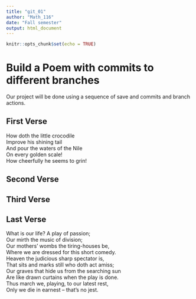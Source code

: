 ```yaml
---
title: "git_01"
author: "Math_116"
date: "Fall semester"
output: html_document
---
```


```r
knitr::opts_chunk$set(echo = TRUE)
```
# Build a Poem with commits to different branches
Our project will be done using a sequence of save and commits and branch actions.
<!-- Do not modify or change any text in "!--" bracketed areas such as this --- these are instructions to
you, if you change any of this the git program will notice it and compromise your git merging strategy !-->

## First Verse 
<!--Put the first five lines of a poem by Lewis Carrol in this section!-->
How doth the little crocodile  
Improve his shining tail  
And pour the waters of the Nile  
On every golden scale!  
How cheerfully he seems to grin!  
   
## Second Verse
<!--Put the first five lines of a poem by Robert Frost here!-->

## Third Verse
<!--Put the first two verses of The Walrus and the Carpenter here!-->

## Last Verse
<!--Put a short poem of your choice 8-20 lines,here!-->
What is our life? A play of passion;  
Our mirth the music of division;  
Our mothers’ wombs the tiring-houses be,  
Where we are dressed for this short comedy.  
Heaven the judicious sharp spectator is,  
That sits and marks still who doth act amiss;  
Our graves that hide us from the searching sun  
Are like drawn curtains when the play is done.  
Thus march we, playing, to our latest rest,  
Only we die in earnest – that’s no jest.  
    